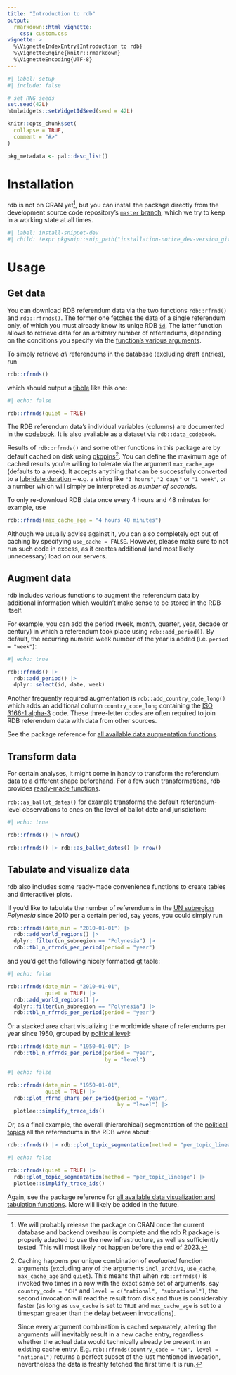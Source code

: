 ```yaml
---
title: "Introduction to rdb"
output:
  rmarkdown::html_vignette:
    css: custom.css
vignette: >
  %\VignetteIndexEntry{Introduction to rdb}
  %\VignetteEngine{knitr::rmarkdown}
  %\VignetteEncoding{UTF-8}
---
```


```r
#| label: setup
#| include: false

# set RNG seeds
set.seed(42L)
htmlwidgets::setWidgetIdSeed(seed = 42L)

knitr::opts_chunk$set(
  collapse = TRUE,
  comment = "#>"
)

pkg_metadata <- pal::desc_list()
```

# Installation

rdb is not on CRAN yet[^1], but you can install the package directly from the development source code repository's [`master`
branch](https://gitlab.com/zdaarau/rpkgs/rdb/-/tree/master), which we try to keep in a working state at all times.

```r
#| label: install-snippet-dev
#| child: !expr pkgsnip::snip_path("installation-notice_dev-version_gitlab.Rmd")
```

[^1]: We will probably release the package on CRAN once the current database and backend overhaul is complete and the rdb R package is properly adapted to use
    the new infrastructure, as well as sufficiently tested. This will most likely not happen before the end of 2023.

# Usage

## Get data

You can download RDB referendum data via the two functions `rdb::rfrnd()` and `rdb::rfrnds()`. The former one fetches the data of a single referendum only, of
which you must already know its uniqe RDB [`id`](https://rdb.rpkg.dev/articles/codebook.html#id). The latter function allows to retrieve data for an arbitrary
number of referendums, depending on the conditions you specify via the [function's various arguments](https://rdb.rpkg.dev/reference/rfrnds.html#arguments).

To simply retrieve *all* referendums in the database (excluding draft entries), run

``` r
rdb::rfrnds()
```

which should output a [tibble](https://tibble.tidyverse.org/) like this one:

```r
#| echo: false

rdb::rfrnds(quiet = TRUE)
```

The RDB referendum data's individual variables (columns) are documented in the [codebook](https://rdb.rpkg.dev/articles/codebook.html). It is also available as
a dataset via `rdb::data_codebook`.

Results of `rdb::rfrnds()` and some other functions in this package are by default cached on disk using [pkgpins](https://pkgpins.rpkg.dev/)[^2]. You can define
the maximum age of cached results you're willing to tolerate via the argument `max_cache_age` (defaults to a week). It accepts anything that can be successfully
converted to a [lubridate duration](https://lubridate.tidyverse.org/reference/as.duration.html) -- e.g. a string like `"3 hours"`, `"2 days"` or `"1 week"`, or
a number which will simply be interpreted as *number of seconds*.

To only re-download RDB data once every 4 hours and 48 minutes for example, use

``` r
rdb::rfrnds(max_cache_age = "4 hours 48 minutes")
```

Although we usually advise against it, you can also completely opt out of caching by specifying `use_cache = FALSE`. However, please make sure to not run such
code in excess, as it creates additional (and most likely unnecessary) load on our servers.

[^2]: Caching happens per unique combination of *evaluated* function arguments (excluding any of the arguments `incl_archive`, `use_cache`, `max_cache_age` and
    `quiet`). This means that when `rdb::rfrnds()` is invoked two times in a row with the exact same set of arguments, say `country_code = "CH"` and
    `level = c("national", "subnational")`, the second invocation will read the result from disk and thus is considerably faster (as long as `use_cache` is set
    to `TRUE` and `max_cache_age` is set to a timespan greater than the delay between invocations).

    Since every argument combination is cached separately, altering the arguments will inevitably result in a new cache entry, regardless whether the actual
    data would technically already be present in an existing cache entry. E.g. `rdb::rfrnds(country_code = "CH", level = "national")` returns a perfect subset
    of the just mentioned invocation, nevertheless the data is freshly fetched the first time it is run.

## Augment data

rdb includes various functions to augment the referendum data by additional information which wouldn't make sense to be stored in the RDB itself.

For example, you can add the period (week, month, quarter, year, decade or century) in which a referendum took place using `rdb::add_period()`. By default, the
recurring numeric week number of the year is added (i.e. `period = "week"`):

```r
#| echo: true

rdb::rfrnds() |>
  rdb::add_period() |>
  dplyr::select(id, date, week)
```

Another frequently required augmentation is `rdb::add_country_code_long()` which adds an additional column `country_code_long` containing the [ISO 3166-1
alpha-3](https://en.wikipedia.org/wiki/ISO_3166-1_alpha-3) code. These three-letter codes are often required to join RDB referendum data with data from other
sources.

See the package reference for [all available data augmentation functions](https://rdb.rpkg.dev/reference/index.html#augmentation).

## Transform data

For certain analyses, it might come in handy to transform the referendum data to a different shape beforehand. For a few such transformations, rdb provides
[ready-made functions](https://rdb.rpkg.dev/reference/index.html#transformation).

`rdb::as_ballot_dates()` for example transforms the default referendum-level observations to ones on the level of ballot date and jurisdiction:

```r
#| echo: true

rdb::rfrnds() |> nrow()

rdb::rfrnds() |> rdb::as_ballot_dates() |> nrow()
```

## Tabulate and visualize data

rdb also includes some ready-made convenience functions to create tables and (interactive) plots.

If you'd like to tabulate the number of referendums in the [UN subregion](https://rdb.rpkg.dev/reference/add_world_regions.html) *Polynesia* since 2010 per a
certain period, say years, you could simply run

``` r
rdb::rfrnds(date_min = "2010-01-01") |>
  rdb::add_world_regions() |>
  dplyr::filter(un_subregion == "Polynesia") |>
  rdb::tbl_n_rfrnds_per_period(period = "year")
```

and you'd get the following nicely formatted [gt](https://gt.rstudio.com/) table:

```r
#| echo: false

rdb::rfrnds(date_min = "2010-01-01",
            quiet = TRUE) |>
  rdb::add_world_regions() |>
  dplyr::filter(un_subregion == "Polynesia") |>
  rdb::tbl_n_rfrnds_per_period(period = "year")
```

Or a stacked area chart visualizing the worldwide share of referendums per year since 1950, grouped by [political
level](https://rdb.rpkg.dev/dev/articles/codebook.html#level):

``` r
rdb::rfrnds(date_min = "1950-01-01") |>
  rdb::tbl_n_rfrnds_per_period(period = "year",
                               by = "level")
```

```r
#| echo: false

rdb::rfrnds(date_min = "1950-01-01",
            quiet = TRUE) |>
  rdb::plot_rfrnd_share_per_period(period = "year",
                                   by = "level") |>
  plotlee::simplify_trace_ids()
```

Or, as a final example, the overall (hierarchical) segmentation of the [political topics](https://rdb.rpkg.dev/articles/codebook.html#topics) all the
referendums in the RDB were about:

``` r
rdb::rfrnds() |> rdb::plot_topic_segmentation(method = "per_topic_lineage")
```

```r
#| echo: false

rdb::rfrnds(quiet = TRUE) |>
  rdb::plot_topic_segmentation(method = "per_topic_lineage") |>
  plotlee::simplify_trace_ids()
```

Again, see the package reference for [all available data visualization and tabulation functions](https://rdb.rpkg.dev/reference/index.html#visualization). More
will likely be added in the future.
